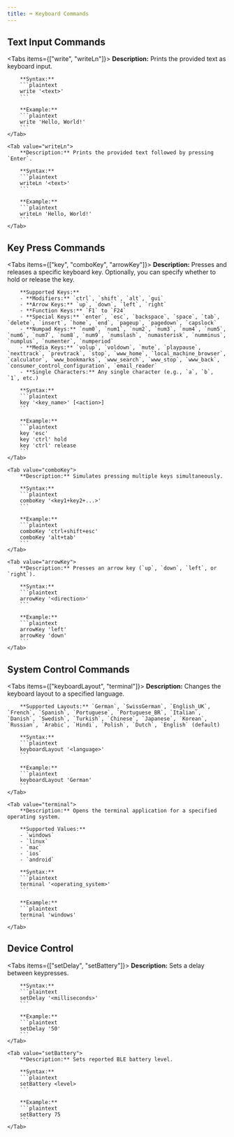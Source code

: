 ```yaml
---
title: ⌨️ Keyboard Commands
---
```



## Text Input Commands

<Tabs items={["write", "writeLn"]}>
    <Tab value="write">
        **Description:** Prints the provided text as keyboard input.

        **Syntax:**
        ```plaintext
        write '<text>'
        ```

        **Example:**
        ```plaintext
        write 'Hello, World!'
        ```
    </Tab>

    <Tab value="writeLn">
        **Description:** Prints the provided text followed by pressing `Enter`.

        **Syntax:**
        ```plaintext
        writeLn '<text>'
        ```

        **Example:**
        ```plaintext
        writeLn 'Hello, World!'
        ```
    </Tab>
</Tabs>

## Key Press Commands

<Tabs items={["key", "comboKey", "arrowKey"]}>
    <Tab value="key">
        **Description:** Presses and releases a specific keyboard key. Optionally, you can specify whether to hold or release the key.

        **Supported Keys:**
        - **Modifiers:** `ctrl`, `shift`, `alt`, `gui`
        - **Arrow Keys:** `up`, `down`, `left`, `right`
        - **Function Keys:** `F1` to `F24`
        - **Special Keys:** `enter`, `esc`, `backspace`, `space`, `tab`, `delete`, `insert`, `home`, `end`, `pageup`, `pagedown`, `capslock`
        - **Numpad Keys:** `num0`, `num1`, `num2`, `num3`, `num4`, `num5`, `num6`, `num7`, `num8`, `num9`, `numslash`, `numasterisk`, `numminus`, `numplus`, `numenter`, `numperiod`
        - **Media Keys:** `volup`, `voldown`, `mute`, `playpause`, `nexttrack`, `prevtrack`, `stop`, `www_home`, `local_machine_browser`, `calculator`, `www_bookmarks`, `www_search`, `www_stop`, `www_back`, `consumer_control_configuration`, `email_reader`
        - **Single Characters:** Any single character (e.g., `a`, `b`, `1`, etc.)

        **Syntax:**
        ```plaintext
        key '<key_name>' [<action>]
        ```

        **Example:**
        ```plaintext
        key 'esc'
        key 'ctrl' hold
        key 'ctrl' release
        ```
    </Tab>

    <Tab value="comboKey">
        **Description:** Simulates pressing multiple keys simultaneously.

        **Syntax:**
        ```plaintext
        comboKey '<key1+key2+...>'
        ```

        **Example:**
        ```plaintext
        comboKey 'ctrl+shift+esc'
        comboKey 'alt+tab'
        ```
    </Tab>

    <Tab value="arrowKey">
        **Description:** Presses an arrow key (`up`, `down`, `left`, or `right`).

        **Syntax:**
        ```plaintext
        arrowKey '<direction>'
        ```

        **Example:**
        ```plaintext
        arrowKey 'left'
        arrowKey 'down'
        ```
    </Tab>
</Tabs>

## System Control Commands

<Tabs items={["keyboardLayout", "terminal"]}>
    <Tab value="keyboardLayout">
        **Description:** Changes the keyboard layout to a specified language.

        **Supported Layouts:** `German`, `SwissGerman`, `English_UK`, `French`, `Spanish`, `Portuguese`, `Portuguese_BR`, `Italian`, `Danish`, `Swedish`, `Turkish`, `Chinese`, `Japanese`, `Korean`, `Russian`, `Arabic`, `Hindi`, `Polish`, `Dutch`, `English` (default)

        **Syntax:**
        ```plaintext
        keyboardLayout '<language>'
        ```

        **Example:**
        ```plaintext
        keyboardLayout 'German'
        ```
    </Tab>

    <Tab value="terminal">
        **Description:** Opens the terminal application for a specified operating system.

        **Supported Values:**
        - `windows`
        - `linux`
        - `mac`
        - `ios`
        - `android`

        **Syntax:**
        ```plaintext
        terminal '<operating_system>'
        ```

        **Example:**
        ```plaintext
        terminal 'windows'
        ```
    </Tab>
</Tabs>

## Device Control

<Tabs items={["setDelay", "setBattery"]}>
    <Tab value="setDelay">
        **Description:** Sets a delay between keypresses.

        **Syntax:**
        ```plaintext
        setDelay '<milliseconds>'
        ```

        **Example:**
        ```plaintext
        setDelay '50'
        ```
    </Tab>

    <Tab value="setBattery">
        **Description:** Sets reported BLE battery level.

        **Syntax:**
        ```plaintext
        setBattery <level>
        ```

        **Example:**
        ```plaintext
        setBattery 75
        ```
    </Tab>
</Tabs>